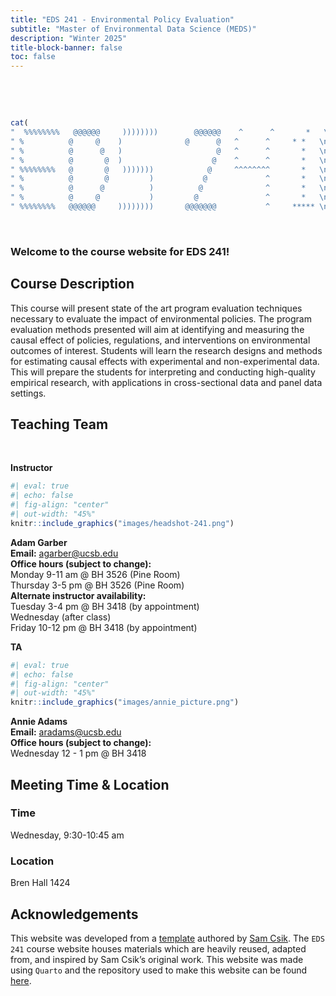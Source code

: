```yaml
---
title: "EDS 241 - Environmental Policy Evaluation"
subtitle: "Master of Environmental Data Science (MEDS)"
description: "Winter 2025"
title-block-banner: false
toc: false
---
```


<br>

<br>

::: center-text
```r
cat(
"  %%%%%%%%   @@@@@@     ))))))))        @@@@@@    ^      ^       *   \n",
" %          @     @    )              @      @   ^      ^     * *   \n",
" %          @      @   )                     @   ^      ^       *   \n",
" %          @       @  )                    @    ^      ^       *   \n",
" %%%%%%%%   @       @   )))))))            @     ^^^^^^^^       *   \n",
" %          @       @         )           @             ^       *   \n",
" %          @      @          )          @              ^       *   \n",
" %          @     @           )         @               ^       *   \n",
" %%%%%%%%   @@@@@@     ))))))))       @@@@@@@           ^     ***** \n")
```

:::

<br>

::: callout-tip
### Welcome to the course website for EDS 241!
:::

## Course Description

This course will present state of the art program evaluation techniques necessary to evaluate the impact of environmental policies. The program evaluation methods presented will aim at identifying and measuring the causal effect of policies, regulations, and interventions on environmental outcomes of interest. Students will learn the research designs and methods for estimating causal effects with experimental and non-experimental data. This will prepare the students for interpreting and conducting high-quality empirical research, with applications in cross-sectional data and panel data settings.

## Teaching Team

<br>

<!-- Create responsive grid with two columns, which stack vertically when browser window is made smaller (or when viewed on a mobile device) -->

::::::::: grid
<!-- Left-hand column -->

::::: {.g-col-12 .g-col-md-6}
::: {.center-text .body-text-l}
**Instructor**
:::

```r
#| eval: true 
#| echo: false
#| fig-align: "center"
#| out-width: "45%" 
knitr::include_graphics("images/headshot-241.png")
```

::: center-text
[**Adam Garber**]{.teal-text}\
**Email:** [agarber\@ucsb.edu](mailto::agarber@ucsb.edu)\
**Office hours (subject to change):**\
Monday 9-11 am \@ BH 3526 (Pine Room)\
Thursday 3-5 pm \@ BH 3526 (Pine Room)\
**Alternate instructor availability:**\
Tuesday 3-4 pm \@ BH 3418 (by appointment)\
Wednesday (after class)\
Friday 10-12 pm \@ BH 3418 (by appointment)\

:::
:::::

<!-- Right-hand column -->

::::: {.g-col-12 .g-col-md-6}
::: {.center-text .body-text-l}
**TA**
:::

```r
#| eval: true 
#| echo: false
#| fig-align: "center"
#| out-width: "45%" 
knitr::include_graphics("images/annie_picture.png")
```

::: center-text
[**Annie Adams**]{.teal-text}\
**Email:** [aradams\@ucsb.edu](mailto::aradams@ucsb.edu)\
**Office hours (subject to change):**\
Wednesday 12 - 1 pm \@ BH 3418 

:::
:::::
:::::::::

## Meeting Time & Location

### Time

Wednesday, 9:30-10:45 am\

### Location

Bren Hall 1424

## Acknowledgements

This website was developed from a [template](https://github.com/UCSB-MEDS/EDS-website-template?tab=readme-ov-file) authored by [Sam Csik](samanthacsik.github.io). The `EDS 241` course website houses materials which are heavily reused, adapted from, and inspired by Sam Csik's original work. This website was made using `Quarto` and the repository used to make this website can be found [here](https://github.com/garberadamc/eds241-policy-eval).

